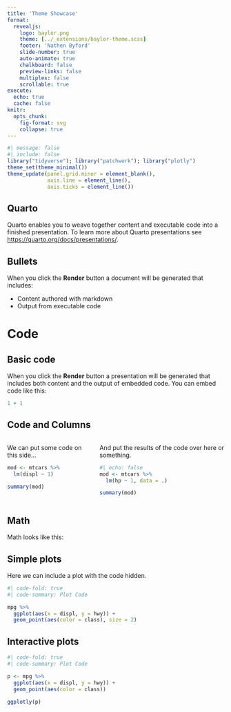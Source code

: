 ---
title: 'Theme Showcase'
format: 
  revealjs:
    logo: baylor.png
    theme: [../_extensions/baylor-theme.scss]
    footer: 'Nathen Byford'
    slide-number: true
    auto-animate: true
    chalkboard: false
    preview-links: false
    multiplex: false
    scrollable: true
execute: 
  echo: true
  cache: false
knitr:
  opts_chunk: 
    fig-format: svg
    collapse: true
---


```{r setup_environment}
#| message: false
#| include: false
library("tidyverse"); library("patchwork"); library("plotly")
theme_set(theme_minimal())
theme_update(panel.grid.minor = element_blank(),
             axis.line = element_line(),
             axis.ticks = element_line())
```

## Quarto

Quarto enables you to weave together content and executable code into a finished presentation. To learn more about Quarto presentations see <https://quarto.org/docs/presentations/>.

## Bullets

When you click the **Render** button a document will be generated that includes:

-   Content authored with markdown
-   Output from executable code

# Code

## Basic code

When you click the **Render** button a presentation will be generated that includes both content and the output of embedded code. You can embed code like this:

```{r}
1 + 1
```

## Code and Columns
:::: {.columns}
::: {.column width="40%"}
We can put some code on this side...
```{.r code-line-numbers="|1,2|4"}
mod <- mtcars %>%
  lm(displ ~ 1) 
  
summary(mod)
```
:::

::: {.column width="60%"}
And put the results of the code over here or something.
```{r}
#| echo: false
mod <- mtcars %>%
  lm(hp ~ 1, data = .) 

```

```{r}
summary(mod)
```

:::
::::
## Math
Math looks like this:

\begin{align*}
  y &= X  \beta + \varepsilon \\
  y &\in \mathbb{R}^n \quad \beta \in \mathbb{R}^p \quad X \in \mathbb{R}^{n \times p} \\
  \varepsilon &\sim N_{n}(0_{n}, \sigma^2 I_{n}) \\
  y_i &= \beta_0 + \sum_{i=1}^{p}\beta_i X_i + \varepsilon_i \\
  y_1 &= \beta_0 + \beta_1 X_i + \varepsilon_1
\end{align*}

## Simple plots

Here we can include a plot with the code hidden.

```{r}
#| code-fold: true
#| code-summary: Plot Code

mpg %>% 
  ggplot(aes(x = displ, y = hwy)) +
  geom_point(aes(color = class), size = 2) 
```

## Interactive plots

```{r}
#| code-fold: true
#| code-summary: Plot Code

p <- mpg %>% 
  ggplot(aes(x = displ, y = hwy)) +
  geom_point(aes(color = class)) 

ggplotly(p)
```

